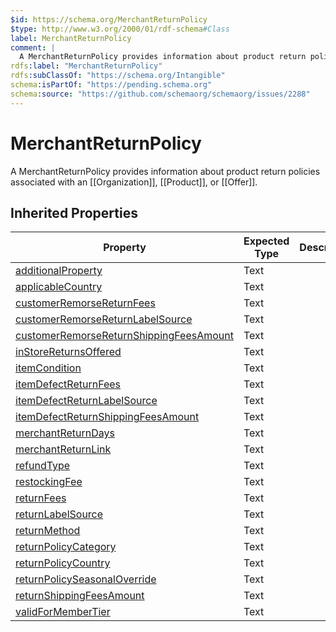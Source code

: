 ```yaml
---
$id: https://schema.org/MerchantReturnPolicy
$type: http://www.w3.org/2000/01/rdf-schema#Class
label: MerchantReturnPolicy
comment: |
  A MerchantReturnPolicy provides information about product return policies associated with an [[Organization]], [[Product]], or [[Offer]].
rdfs:label: "MerchantReturnPolicy"
rdfs:subClassOf: "https://schema.org/Intangible"
schema:isPartOf: "https://pending.schema.org"
schema:source: "https://github.com/schemaorg/schemaorg/issues/2288"
---
```


# MerchantReturnPolicy

A MerchantReturnPolicy provides information about product return policies associated with an [[Organization]], [[Product]], or [[Offer]].

## Inherited Properties

| Property | Expected Type | Description |
| --- | --- | --- |
| [additionalProperty](https://schema.org/additionalProperty) | Text |  |
| [applicableCountry](https://schema.org/applicableCountry) | Text |  |
| [customerRemorseReturnFees](https://schema.org/customerRemorseReturnFees) | Text |  |
| [customerRemorseReturnLabelSource](https://schema.org/customerRemorseReturnLabelSource) | Text |  |
| [customerRemorseReturnShippingFeesAmount](https://schema.org/customerRemorseReturnShippingFeesAmount) | Text |  |
| [inStoreReturnsOffered](https://schema.org/inStoreReturnsOffered) | Text |  |
| [itemCondition](https://schema.org/itemCondition) | Text |  |
| [itemDefectReturnFees](https://schema.org/itemDefectReturnFees) | Text |  |
| [itemDefectReturnLabelSource](https://schema.org/itemDefectReturnLabelSource) | Text |  |
| [itemDefectReturnShippingFeesAmount](https://schema.org/itemDefectReturnShippingFeesAmount) | Text |  |
| [merchantReturnDays](https://schema.org/merchantReturnDays) | Text |  |
| [merchantReturnLink](https://schema.org/merchantReturnLink) | Text |  |
| [refundType](https://schema.org/refundType) | Text |  |
| [restockingFee](https://schema.org/restockingFee) | Text |  |
| [returnFees](https://schema.org/returnFees) | Text |  |
| [returnLabelSource](https://schema.org/returnLabelSource) | Text |  |
| [returnMethod](https://schema.org/returnMethod) | Text |  |
| [returnPolicyCategory](https://schema.org/returnPolicyCategory) | Text |  |
| [returnPolicyCountry](https://schema.org/returnPolicyCountry) | Text |  |
| [returnPolicySeasonalOverride](https://schema.org/returnPolicySeasonalOverride) | Text |  |
| [returnShippingFeesAmount](https://schema.org/returnShippingFeesAmount) | Text |  |
| [validForMemberTier](https://schema.org/validForMemberTier) | Text |  |
